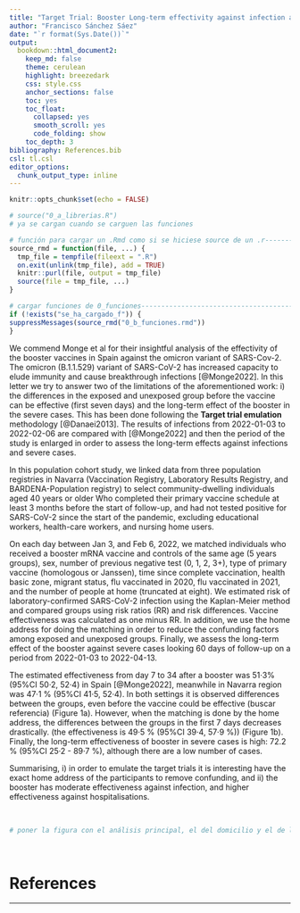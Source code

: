 ```yaml
---
title: "Target Trial: Booster Long-term effectivity against infection and severe cases on Omicron-dominant period in Navarra"
author: "Francisco Sánchez Sáez"
date: "`r format(Sys.Date())`"
output: 
  bookdown::html_document2:
    keep_md: false 
    theme: cerulean
    highlight: breezedark
    css: style.css
    anchor_sections: false
    toc: yes
    toc_float:
      collapsed: yes
      smooth_scroll: yes
      code_folding: show
    toc_depth: 3
bibliography: References.bib
csl: tl.csl
editor_options: 
  chunk_output_type: inline
---
```



```r
knitr::opts_chunk$set(echo = FALSE)

```

```r
# source("0_a_librerias.R")
# ya se cargan cuando se carguen las funciones

```

```r
# función para cargar un .Rmd como si se hiciese source de un .r---------------
source_rmd = function(file, ...) {
  tmp_file = tempfile(fileext = ".R")
  on.exit(unlink(tmp_file), add = TRUE)
  knitr::purl(file, output = tmp_file)
  source(file = tmp_file, ...)
}

```

```r
# cargar funciones de 0_funciones----------------------------------------------
if (!exists("se_ha_cargado_f")) {
suppressMessages(source_rmd("0_b_funciones.rmd"))
}

```


We commend Monge et al for their insightful analysis of the effectivity of the booster vaccines in Spain against the omicron variant of SARS-Cov-2. The omicron (B.1.1.529) variant of SARS-CoV-2 has increased capacity to elude immunity and cause breakthrough infections [@Monge2022]. In this letter we try to answer two of the limitations of the aforementioned work: i) the differences in the exposed and unexposed group before the vaccine can be effective (first seven days) and the long-term effect of the booster in the severe cases. This has been done following the **Target trial emulation** methodology [@Danaei2013]. The results of infections from 2022-01-03 to 2022-02-06 are compared with [@Monge2022] and then the period of the study is enlarged in order to assess the long-term effects against infections and severe cases. 

In this population cohort study, we linked data from three population registries in Navarra (Vaccination Registry, Laboratory Results Registry, and BARDENA-Population registry) to select community-dwelling individuals aged 40 years or older Who completed their primary vaccine schedule at least 3 months before the start of follow-up, and had not tested positive for SARS-CoV-2 since the start of the pandemic, excluding  educational workers, health-care workers, and nursing home users.
  
On each day between Jan 3, and Feb 6, 2022, we matched individuals who received a booster mRNA vaccine and controls of the same age (5 years groups), sex, number of previous negative test (0, 1, 2, 3+), type of primary vaccine (homologous or Janssen), time since complete vaccination, health basic zone, migrant status, flu vaccinated in 2020, flu vaccinated in 2021, and the number of people at home (truncated at eight). We estimated risk of laboratory-confirmed SARS-CoV-2 infection using the Kaplan-Meier method and compared groups using risk ratios (RR) and risk differences. Vaccine effectiveness was calculated as one minus RR. In addition, we use the home address for doing the matching in order to reduce the confunding factors among exposed and unexposed groups. Finally, we assess the long-term effect of the booster against severe cases looking 60 days of follow-up on a period from 2022-01-03 to 2022-04-13.
  
The estimated effectiveness from day 7 to 34 after a booster was 51·3% (95%CI 50·2, 52·4) in Spain [@Monge2022], meanwhile in Navarra region was 47·1 % (95%CI 41·5, 52·4). In both settings it is observed differences between the groups, even before the vaccine could be effective (buscar referencia) (Figure 1a). However, when the matching is done by the home address, the differences between the groups in the first 7 days decreases drastically. (the effectiveness is 49·5 % (95%CI 39·4, 57·9 %)) (Figure 1b). Finally, the long-term effectiveness of booster in severe cases is high: 72.2 % (95%CI 25·2 - 89·7 %), although there are a low number of cases. 

Summarising, i) in order to emulate the target trials it is interesting have the exact home address of the participants to remove confunding, and ii) the booster has moderate effectiveness against infection, and higher effectiveness against hospitalisations. 


<br>

```r
# poner la figura con el análisis principal, el del domicilio y el de los casos severos


```

<br>

# References

***
